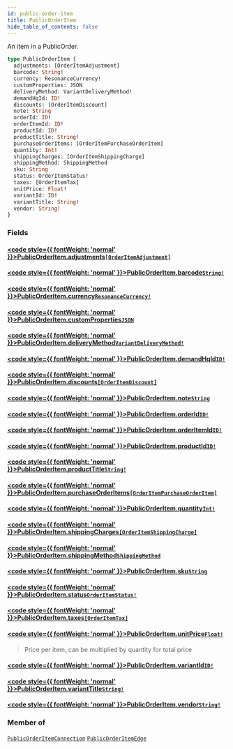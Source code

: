 ```yaml
---
id: public-order-item
title: PublicOrderItem
hide_table_of_contents: false
---
```








An item in a PublicOrder.

```graphql
type PublicOrderItem {
  adjustments: [OrderItemAdjustment]
  barcode: String!
  currency: ResonanceCurrency!
  customProperties: JSON
  deliveryMethod: VariantDeliveryMethod!
  demandHqId: ID!
  discounts: [OrderItemDiscount]
  note: String
  orderId: ID!
  orderItemId: ID!
  productId: ID!
  productTitle: String!
  purchaseOrderItems: [OrderItemPurchaseOrderItem]
  quantity: Int!
  shippingCharges: [OrderItemShippingCharge]
  shippingMethod: ShippingMethod
  sku: String
  status: OrderItemStatus!
  taxes: [OrderItemTax]
  unitPrice: Float!
  variantId: ID!
  variantTitle: String!
  vendor: String!
}
```


### Fields

#### [<code style={{ fontWeight: 'normal' }}>PublicOrderItem.<b>adjustments</b></code>](#)<Bullet />[`[OrderItemAdjustment]`](/demand/api/graphql-storefront/reference/objects/order-item-adjustment) <Badge class="secondary" text="list"/> <Badge class="secondary" text="object"/>
> 
> 

#### [<code style={{ fontWeight: 'normal' }}>PublicOrderItem.<b>barcode</b></code>](#)<Bullet />[`String!`](/demand/api/graphql-storefront/reference/scalars/string) <Badge class="secondary" text="non-null"/> <Badge class="secondary" text="scalar"/>
> 
> 

#### [<code style={{ fontWeight: 'normal' }}>PublicOrderItem.<b>currency</b></code>](#)<Bullet />[`ResonanceCurrency!`](/demand/api/graphql-storefront/reference/enums/resonance-currency) <Badge class="secondary" text="non-null"/> <Badge class="secondary" text="enum"/>
> 
> 

#### [<code style={{ fontWeight: 'normal' }}>PublicOrderItem.<b>customProperties</b></code>](#)<Bullet />[`JSON`](/demand/api/graphql-storefront/reference/scalars/json) <Badge class="secondary" text="scalar"/>
> 
> 

#### [<code style={{ fontWeight: 'normal' }}>PublicOrderItem.<b>deliveryMethod</b></code>](#)<Bullet />[`VariantDeliveryMethod!`](/demand/api/graphql-storefront/reference/enums/variant-delivery-method) <Badge class="secondary" text="non-null"/> <Badge class="secondary" text="enum"/>
> 
> 

#### [<code style={{ fontWeight: 'normal' }}>PublicOrderItem.<b>demandHqId</b></code>](#)<Bullet />[`ID!`](/demand/api/graphql-storefront/reference/scalars/id) <Badge class="secondary" text="non-null"/> <Badge class="secondary" text="scalar"/>
> 
> 

#### [<code style={{ fontWeight: 'normal' }}>PublicOrderItem.<b>discounts</b></code>](#)<Bullet />[`[OrderItemDiscount]`](/demand/api/graphql-storefront/reference/objects/order-item-discount) <Badge class="secondary" text="list"/> <Badge class="secondary" text="object"/>
> 
> 

#### [<code style={{ fontWeight: 'normal' }}>PublicOrderItem.<b>note</b></code>](#)<Bullet />[`String`](/demand/api/graphql-storefront/reference/scalars/string) <Badge class="secondary" text="scalar"/>
> 
> 

#### [<code style={{ fontWeight: 'normal' }}>PublicOrderItem.<b>orderId</b></code>](#)<Bullet />[`ID!`](/demand/api/graphql-storefront/reference/scalars/id) <Badge class="secondary" text="non-null"/> <Badge class="secondary" text="scalar"/>
> 
> 

#### [<code style={{ fontWeight: 'normal' }}>PublicOrderItem.<b>orderItemId</b></code>](#)<Bullet />[`ID!`](/demand/api/graphql-storefront/reference/scalars/id) <Badge class="secondary" text="non-null"/> <Badge class="secondary" text="scalar"/>
> 
> 

#### [<code style={{ fontWeight: 'normal' }}>PublicOrderItem.<b>productId</b></code>](#)<Bullet />[`ID!`](/demand/api/graphql-storefront/reference/scalars/id) <Badge class="secondary" text="non-null"/> <Badge class="secondary" text="scalar"/>
> 
> 

#### [<code style={{ fontWeight: 'normal' }}>PublicOrderItem.<b>productTitle</b></code>](#)<Bullet />[`String!`](/demand/api/graphql-storefront/reference/scalars/string) <Badge class="secondary" text="non-null"/> <Badge class="secondary" text="scalar"/>
> 
> 

#### [<code style={{ fontWeight: 'normal' }}>PublicOrderItem.<b>purchaseOrderItems</b></code>](#)<Bullet />[`[OrderItemPurchaseOrderItem]`](/demand/api/graphql-storefront/reference/objects/order-item-purchase-order-item) <Badge class="secondary" text="list"/> <Badge class="secondary" text="object"/>
> 
> 

#### [<code style={{ fontWeight: 'normal' }}>PublicOrderItem.<b>quantity</b></code>](#)<Bullet />[`Int!`](/demand/api/graphql-storefront/reference/scalars/int) <Badge class="secondary" text="non-null"/> <Badge class="secondary" text="scalar"/>
> 
> 

#### [<code style={{ fontWeight: 'normal' }}>PublicOrderItem.<b>shippingCharges</b></code>](#)<Bullet />[`[OrderItemShippingCharge]`](/demand/api/graphql-storefront/reference/objects/order-item-shipping-charge) <Badge class="secondary" text="list"/> <Badge class="secondary" text="object"/>
> 
> 

#### [<code style={{ fontWeight: 'normal' }}>PublicOrderItem.<b>shippingMethod</b></code>](#)<Bullet />[`ShippingMethod`](/demand/api/graphql-storefront/reference/enums/shipping-method) <Badge class="secondary" text="enum"/>
> 
> 

#### [<code style={{ fontWeight: 'normal' }}>PublicOrderItem.<b>sku</b></code>](#)<Bullet />[`String`](/demand/api/graphql-storefront/reference/scalars/string) <Badge class="secondary" text="scalar"/>
> 
> 

#### [<code style={{ fontWeight: 'normal' }}>PublicOrderItem.<b>status</b></code>](#)<Bullet />[`OrderItemStatus!`](/demand/api/graphql-storefront/reference/enums/order-item-status) <Badge class="secondary" text="non-null"/> <Badge class="secondary" text="enum"/>
> 
> 

#### [<code style={{ fontWeight: 'normal' }}>PublicOrderItem.<b>taxes</b></code>](#)<Bullet />[`[OrderItemTax]`](/demand/api/graphql-storefront/reference/objects/order-item-tax) <Badge class="secondary" text="list"/> <Badge class="secondary" text="object"/>
> 
> 

#### [<code style={{ fontWeight: 'normal' }}>PublicOrderItem.<b>unitPrice</b></code>](#)<Bullet />[`Float!`](/demand/api/graphql-storefront/reference/scalars/float) <Badge class="secondary" text="non-null"/> <Badge class="secondary" text="scalar"/>
> Price per item, can be multiplied by quantity for total price
> 

#### [<code style={{ fontWeight: 'normal' }}>PublicOrderItem.<b>variantId</b></code>](#)<Bullet />[`ID!`](/demand/api/graphql-storefront/reference/scalars/id) <Badge class="secondary" text="non-null"/> <Badge class="secondary" text="scalar"/>
> 
> 

#### [<code style={{ fontWeight: 'normal' }}>PublicOrderItem.<b>variantTitle</b></code>](#)<Bullet />[`String!`](/demand/api/graphql-storefront/reference/scalars/string) <Badge class="secondary" text="non-null"/> <Badge class="secondary" text="scalar"/>
> 
> 

#### [<code style={{ fontWeight: 'normal' }}>PublicOrderItem.<b>vendor</b></code>](#)<Bullet />[`String!`](/demand/api/graphql-storefront/reference/scalars/string) <Badge class="secondary" text="non-null"/> <Badge class="secondary" text="scalar"/>
> 
> 



### Member of

[`PublicOrderItemConnection`](/demand/api/graphql-storefront/reference/objects/public-order-item-connection)  <Badge class="secondary" text="object"/><Bullet />[`PublicOrderItemEdge`](/demand/api/graphql-storefront/reference/objects/public-order-item-edge)  <Badge class="secondary" text="object"/>



